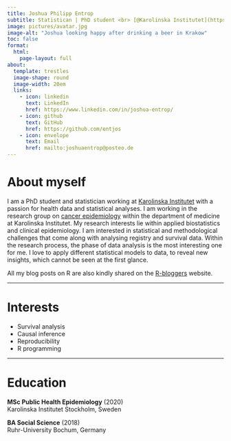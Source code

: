 ```yaml
---
title: Joshua Philipp Entrop
subtitle: Statistican | PhD student <br> [@Karolinska Institutet](https://ki.se/en/people/joshua-entrop)
image: pictures/avatar.jpg
image-alt: "Joshua looking happy after drinking a beer in Krakow"
toc: false
format: 
  html:
    page-layout: full
about: 
  template: trestles
  image-shape: round
  image-width: 20em
  links:
    - icon: linkedin
      text: LinkedIn
      href: https://www.linkedin.com/in/joshua-entrop/
    - icon: github
      text: GitHub
      href: https://github.com/entjos
    - icon: envelope
      text: Email
      href: mailto:joshuaentrop@posteo.de
---
```


# About myself

I am a PhD student and statistician working at [Karolinska Institutet](https://ki.se/en/people/joshua-entrop) with a passion for health data and statistical analyses. I am working in the research group on [cancer epidemiology](https://ki.se/en/meds/research-group-karin-ekstrom-smedby) within the department of medicine at Karolinska Institutet. My research interests lie within applied biostatistics and clinical epidemiology. I am interested in statistical and methodological challenges that come along with analysing registry and survival data. Within the research process, the phase of data analysis is the most interesting one for me. I love to apply different statistical models to data, to reveal new insights, which cannot be seen at the first glance.

All my blog posts on R are also kindly shared on the [R-bloggers](https://www.r-bloggers.com) website.

------------------------------------------------------------------------

# Interests

-   Survival analysis
-   Causal inference
-   Reproducibility
-   R programming

------------------------------------------------------------------------

# Education

**MSc Public Health Epidemiology** (2020)\
Karolinska Institutet Stockholm, Sweden

**BA Social Science** (2018)\
Ruhr-University Bochum, Germany
